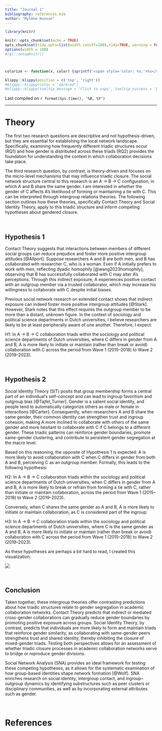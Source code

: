 ```yaml
---
title: "Journal 1"
bibliography: references.bib
author: "Mylène Husson"
---
```


```r
library(knitr)

knitr::opts_chunk$set(echo = TRUE)
opts_chunk$set(tidy.opts=list(width.cutoff=100),tidy=TRUE, warning = FALSE, message = FALSE,comment = "#>", cache=TRUE, class.source=c("test"), class.output=c("test2"))
options(width = 100)
#rgl::setupKnitr()



colorize <- function(x, color) {sprintf("<span style='color: %s;'>%s</span>", color, x) }

```

```r
klippy::klippy(position = c('top', 'right'))
#klippy::klippy(color = 'darkred')
#klippy::klippy(tooltip_message = 'Click to copy', tooltip_success = 'Done')
```


Last compiled on `r format(Sys.time(), '%B, %Y')`
<br>

------------------------------------------------------------------------

# Theory

The first two research questions are descriptive and not hypothesis-driven, but they are essential for establishing the local network landscape. Specifically, examining how frequently different triadic structures occur (RQ1) and how gender is distributed across these triads (RQ2) provides the foundation for understanding the context in which collaboration decisions take place.

The third research question, by contrast, is theory-driven and focuses on the micro-level mechanisms that may influence triadic closure. The social network structure central to this research is an A -> B -> C configuration, in which A and B share the same gender. I am interested in whether the gender of C affects A’s likelihood of forming or maintaining a tie with C. This can be interpreted through intergroup relations theories. The following section outlines how these theories, specifically Contact Theory and Social Identity Theory, apply to this triadic structure and inform competing hypotheses about gendered closure.

<br>

## Hypothesis 1

Contact Theory suggests that interactions between members of different social groups can reduce prejudice and foster more positive intergroup attitudes [@Allport]. Suppose researchers A and B are both men, and B has collaborated with researcher C, who is a woman. Even if A initially prefers to work with men, reflecting dyadic homophily [@wang2023homophily], observing that B has successfully collaborated with C may alter A’s perceptions. Through this indirect exposure, A experiences positive contact with an outgroup member via a trusted collaborator, which may increase his willingness to collaborate with C despite initial biases.

Previous social network research on extended contact shows that indirect exposure can indeed foster more positive intergroup attitudes [@Stark]. However, Stark notes that this effect requires the outgroup member to be more than a distant, unknown figure. In the context of sociology and political science departments in Dutch universities, I believe researchers are likely to be at least peripherally aware of one another. Therefore, I expect:

H1: In A -> B -> C collaboration triads within the sociology and political science departments of Dutch universities, where C differs in gender from A and B, A is more likely to initiate or maintain (rather than break or avoid) collaboration with C across the period from Wave 1 (2015–2018) to Wave 2 (2019–2023).

<br>

## Hypothesis 2

Social Identity Theory (SIT) posits that group membership forms a central part of an individual’s self-concept and can lead to ingroup favoritism and outgroup bias [@Tajfel_Turner]. Gender is a salient social identity, and people tend to automatically categorize others as male or female in interactions [@Carter]. Consequently, when researchers A and B share the same gender, their common identity can strengthen trust and ingroup cohesion, making A more inclined to collaborate with others of the same gender and more hesitant to collaborate with C if C belongs to a different gender. These triadic patterns can reinforce gender boundaries, promote same-gender clustering, and contribute to persistent gender segregation at the macro level.

Based on this reasoning, the opposite of Hypothesis 1 is expected: A is more likely to avoid collaboration with C when C differs in gender from both A and B, perceiving C as an outgroup member. Formally, this leads to the following hypothesis:

H2: In A → B → C collaboration triads within the sociology and political science departments of Dutch universities, when C differs in gender from A and B, A is more likely to break or refrain from forming a tie with C, rather than initiate or maintain collaboration, across the period from Wave 1 (2015–2018) to Wave 2 (2019–2023).

Conversely, when C shares the same gender as A and B, A is more likely to initiate or maintain collaboration, as C is considered part of the ingroup:

H3: In A → B → C collaboration triads within the sociology and political science departments of Dutch universities, where C is the same gender as A and B, A is more likely to initiate or maintain (rather than break or avoid) collaboration with C across the period from Wave 1 (2015–2018) to Wave 2 (2019–2023).

As these hypotheses are perhaps a bit hard to read, I created this visualization:

![](images/hypothesis2.png)

<br>

## Conclusion

Taken together, these intergroup theories offer contrasting predictions about how triadic structures relate to gender segregation in academic collaboration networks. Contact Theory predicts that indirect or mediated cross-gender collaborations can gradually reduce gender boundaries by promoting positive exposure across groups. Social Identity Theory, by contrast, predicts that individuals are more likely to form and maintain triads that reinforce gender similarity, as collaborating with same-gender peers strengthens trust and shared identity, thereby inhibiting the closure of mixed-gender triads. Testing both perspectives allows for an assessment of whether triadic closure processes in academic collaboration networks serve to bridge or reproduce gender divisions.

Social Network Analysis (SNA) provides an ideal framework for testing these competing hypotheses, as it allows for the systematic examination of how group-based identities shape network formation [@Wolf]. SNA enriches research on social identity, intergroup contact, and ingroup–outgroup dynamics by identifying substructures such as peer clusters or disciplinary communities, as well as by incorporating external attributes such as gender.


<br>

# References
